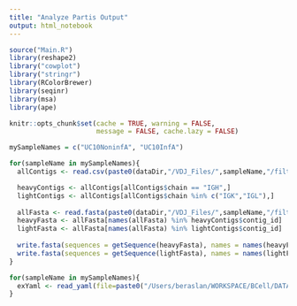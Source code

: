 ```yaml
---
title: "Analyze Partis Output"
output: html_notebook
---
```


```r
source("Main.R")
library(reshape2)
library("cowplot")
library("stringr")
library(RColorBrewer)
library(seqinr)  
library(msa)
library(ape)

knitr::opts_chunk$set(cache = TRUE, warning = FALSE, 
                      message = FALSE, cache.lazy = FALSE)

mySampleNames = c("UC10NoninfA", "UC10InfA")
```


```r

for(sampleName in mySampleNames){
  allContigs <- read.csv(paste0(dataDir,"/VDJ_Files/",sampleName,"/filtered_contig_annotations.csv"), stringsAsFactors = F)

  heavyContigs <- allContigs[allContigs$chain == "IGH",]
  lightContigs <- allContigs[allContigs$chain %in% c("IGK","IGL"),]
  
  allFasta <- read.fasta(paste0(dataDir,"/VDJ_Files/",sampleName,"/filtered_contig.fasta"), as.string = T)
  heavyFasta <- allFasta[names(allFasta) %in% heavyContigs$contig_id]
  lightFasta <- allFasta[names(allFasta) %in% lightContigs$contig_id]
  
  write.fasta(sequences = getSequence(heavyFasta), names = names(heavyFasta), file.out = paste0(dataDir,"/VDJ_Files/",sampleName,"/filtered_contig_heavyChain.fasta"))
  write.fasta(sequences = getSequence(lightFasta), names = names(lightFasta), file.out = paste0(dataDir,"/VDJ_Files/",sampleName,"/filtered_contig_lightChain.fasta"))
}


```

```r
for(sampleName in mySampleNames){
  exYaml <- read_yaml(file=paste0("/Users/beraslan/WORKSPACE/BCell/DATA/VDJ_Files/",sampleName,"/PARTIS/partis-HeavyChainPartition.yaml"), fileEncoding = "UTF-8")
}
```

